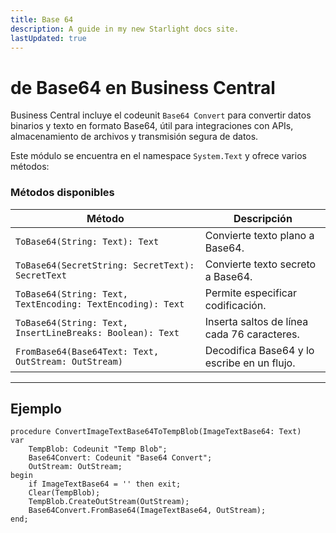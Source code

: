 ```yaml
---
title: Base 64
description: A guide in my new Starlight docs site.
lastUpdated: true
---
```


#  de Base64 en Business Central

Business Central incluye el codeunit `Base64 Convert` para convertir datos binarios y texto en formato Base64, útil para integraciones con APIs, almacenamiento de archivos y transmisión segura de datos.


Este módulo se encuentra en el namespace `System.Text` y ofrece varios métodos:

### Métodos disponibles

| Método | Descripción |
|--------|-------------|
| `ToBase64(String: Text): Text` | Convierte texto plano a Base64. |
| `ToBase64(SecretString: SecretText): SecretText` | Convierte texto secreto a Base64. |
| `ToBase64(String: Text, TextEncoding: TextEncoding): Text` | Permite especificar codificación. |
| `ToBase64(String: Text, InsertLineBreaks: Boolean): Text` | Inserta saltos de línea cada 76 caracteres. |
| `FromBase64(Base64Text: Text, OutStream: OutStream)` | Decodifica Base64 y lo escribe en un flujo. |

---

## Ejemplo

```al
procedure ConvertImageTextBase64ToTempBlob(ImageTextBase64: Text)
var
    TempBlob: Codeunit "Temp Blob";
    Base64Convert: Codeunit "Base64 Convert";
    OutStream: OutStream;
begin
    if ImageTextBase64 = '' then exit;
    Clear(TempBlob);
    TempBlob.CreateOutStream(OutStream);
    Base64Convert.FromBase64(ImageTextBase64, OutStream);
end;

